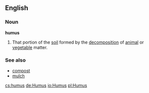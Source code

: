 ==English==

===Noun===

'''humus'''
{{wikipedia}}
#That portion of the [[soil]] formed by the [[decomposition]] of [[animal]] or [[vegetable]] matter.

===See also===
*[[compost]]
*[[mulch]]

[[cs:humus]]
[[de:Humus]]
[[io:Humus]]
[[pl:Humus]]